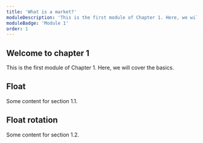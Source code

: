 ```yaml
---
title: 'What is a market?'
moduleDescription: 'This is the first module of Chapter 1. Here, we will cover the basics.'
moduleBadge: 'Module 1'
order: 1
---
```


## Welcome to chapter 1

This is the first module of Chapter 1. Here, we will cover the basics.

<QuoteComponent
  quote="Many of Life's failures are people who did not realize how close they were to success when they gave up"
  author="Thomas Edison"
/>

## Float

Some content for section 1.1.

## Float rotation

Some content for section 1.2.
